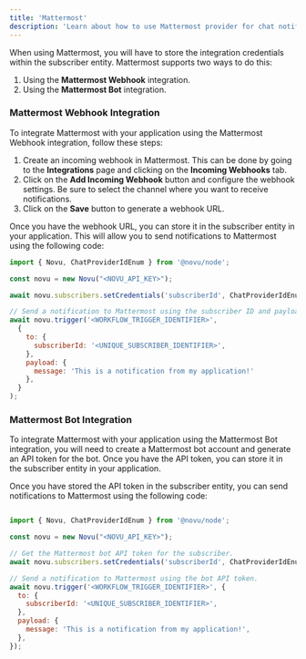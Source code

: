 ```yaml
---
title: 'Mattermost'
description: 'Learn about how to use Mattermost provider for chat notifications'
---
```


When using Mattermost, you will have to store the integration credentials within the subscriber entity. Mattermost supports two ways to do this:

1. Using the **Mattermost Webhook** integration.
2. Using the **Mattermost Bot** integration.


### Mattermost Webhook Integration

To integrate Mattermost with your application using the Mattermost Webhook integration, follow these steps:

1. Create an incoming webhook in Mattermost. This can be done by going to the **Integrations** page and clicking on the **Incoming Webhooks** tab.
2. Click on the **Add Incoming Webhook** button and configure the webhook settings. Be sure to select the channel where you want to receive notifications.
3. Click on the **Save** button to generate a webhook URL.

Once you have the webhook URL, you can store it in the subscriber entity in your application. This will allow you to send notifications to Mattermost using the following code:

```jsx
import { Novu, ChatProviderIdEnum } from '@novu/node'; 

const novu = new Novu("<NOVU_API_KEY>");

await novu.subscribers.setCredentials('subscriberId', ChatProviderIdEnum.Mattermost, { webhookUrl: '<enter-mattermost-webhook-url>', });

// Send a notification to Mattermost using the subscriber ID and payload.
await novu.trigger('<WORKFLOW_TRIGGER_IDENTIFIER>',
  {
    to: {
      subscriberId: '<UNIQUE_SUBSCRIBER_IDENTIFIER>',
    },
    payload: {
      message: 'This is a notification from my application!'
    },
  }
);
```


### Mattermost Bot Integration

To integrate Mattermost with your application using the Mattermost Bot integration, you will need to create a Mattermost bot account and generate an API token for the bot. Once you have the API token, you can store it in the subscriber entity in your application.

Once you have stored the API token in the subscriber entity, you can send notifications to Mattermost using the following code:

```jsx

import { Novu, ChatProviderIdEnum } from '@novu/node'; 

const novu = new Novu("<NOVU_API_KEY>");

// Get the Mattermost bot API token for the subscriber.
await novu.subscribers.setCredentials('subscriberId', ChatProviderIdEnum.Mattermost, { botApiToken: '<enter-mattermost-bot-api-token>' });

// Send a notification to Mattermost using the bot API token.
await novu.trigger('<WORKFLOW_TRIGGER_IDENTIFIER>', {
  to: {
    subscriberId: '<UNIQUE_SUBSCRIBER_IDENTIFIER>',
  },
  payload: {
    message: 'This is a notification from my application!',
  },
});
```
